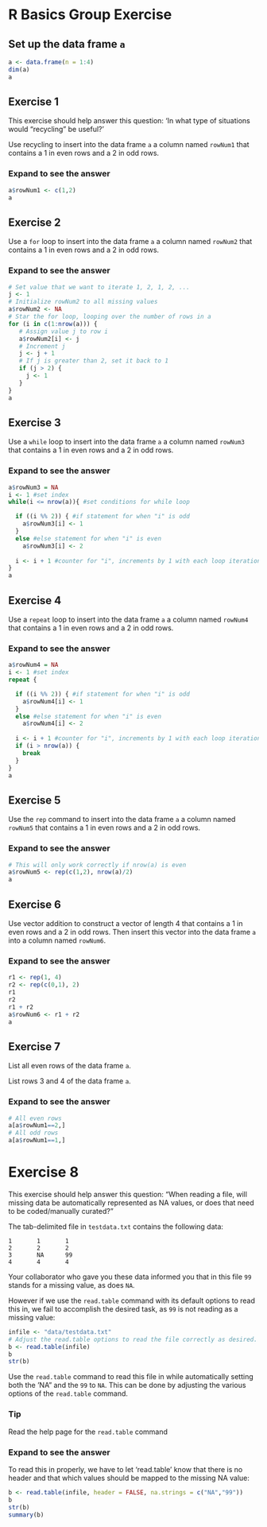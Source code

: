 # R Basics Group Exercise

## Set up the data frame `a`

```r
a <- data.frame(n = 1:4)
dim(a)
a
```

## Exercise 1

This exercise should help answer this question: 'In what type of situations would "recycling" be useful?'

Use recycling to insert into the data frame `a` a column named `rowNum1` that contains a 1 in even rows and a 2 in odd rows.

:::{.callout-tip collapse="true"}
### Expand to see the answer

```r
a$rowNum1 <- c(1,2)
a
```
:::

## Exercise 2

Use a `for` loop to insert into the data frame `a` a column named `rowNum2` that contains a 1 in even rows and a 2 in odd rows.

:::{.callout-tip collapse="true"}
### Expand to see the answer

```r
# Set value that we want to iterate 1, 2, 1, 2, ...
j <- 1
# Initialize rowNum2 to all missing values
a$rowNum2 <- NA  
# Star the for loop, looping over the number of rows in a
for (i in c(1:nrow(a))) {
   # Assign value j to row i
   a$rowNum2[i] <- j
   # Increment j
   j <- j + 1
   # If j is greater than 2, set it back to 1
   if (j > 2) {
     j <- 1
   }
}
a
```
:::

## Exercise 3

Use a `while` loop to insert into the data frame `a` a column named `rowNum3` that contains a 1 in even rows and a 2 in odd rows.

:::{.callout-tip collapse="true"}
### Expand to see the answer

```r
a$rowNum3 = NA
i <- 1 #set index
while(i <= nrow(a)){ #set conditions for while loop

  if ((i %% 2)) { #if statement for when "i" is odd
    a$rowNum3[i] <- 1
  }
  else #else statement for when "i" is even
    a$rowNum3[i] <- 2
  
  i <- i + 1 #counter for "i", increments by 1 with each loop iteration
} 
a
```
:::

## Exercise 4

Use a `repeat` loop to insert into the data frame `a` a column named `rowNum4` that contains a 1 in even rows and a 2 in odd rows.

:::{.callout-tip collapse="true"}
### Expand to see the answer

```r
a$rowNum4 = NA
i <- 1 #set index
repeat { 

  if ((i %% 2)) { #if statement for when "i" is odd
    a$rowNum4[i] <- 1
  }
  else #else statement for when "i" is even
    a$rowNum4[i] <- 2
  
  i <- i + 1 #counter for "i", increments by 1 with each loop iteration
  if (i > nrow(a)) {
    break
  }
} 
a
```
:::

## Exercise 5

Use the `rep` command to insert into the data frame `a` a column named `rowNum5` that contains a 1 in even rows and a 2 in odd rows.

:::{.callout-tip collapse="true"}
### Expand to see the answer

```r
# This will only work correctly if nrow(a) is even
a$rowNum5 <- rep(c(1,2), nrow(a)/2)
a
```
:::

## Exercise 6

Use vector addition to construct a vector of length 4 that contains a 1 in even rows and a 2 in odd rows.  Then insert this vector into the data frame `a` into a column named `rowNum6`.

:::{.callout-tip collapse="true"}
### Expand to see the answer

```r
r1 <- rep(1, 4)
r2 <- rep(c(0,1), 2)
r1
r2
r1 + r2
a$rowNum6 <- r1 + r2
a
```
:::

## Exercise 7

List all even rows of the data frame `a`.

List rows 3 and 4 of the data frame `a`.

:::{.callout-tip collapse="true"}
### Expand to see the answer

```r
# All even rows
a[a$rowNum1==2,]
# All odd rows
a[a$rowNum1==1,]
```
:::


# Exercise 8

This exercise should help answer this question: "When reading a file, will missing data be automatically represented as NA values, or does that need to be coded/manually curated?"

The tab-delimited file in `testdata.txt` contains the following data:

```
1       1       1
2       2       2
3       NA      99
4       4       4
```

Your collaborator who gave you these data informed you that in this file `99` stands for a missing value, as does `NA`.

However if we use the `read.table` command with its default options to read this in, we fail to accomplish the desired task, as `99` is not reading as a missing value:

```r
infile <- "data/testdata.txt"
# Adjust the read.table options to read the file correctly as desired.
b <- read.table(infile)
b
str(b)
```

Use the `read.table` command to read this file in while automatically setting both the 'NA" and the `99` to `NA`.  This can be done by adjusting the various options of the `read.table` command.

:::{.callout-tip}
### Tip

Read the help page for the `read.table` command
:::

:::{.callout-tip collapse="true"}
### Expand to see the answer

To read this in properly, we have to let 'read.table' know
that there is no header and that which values should be mapped
to the missing NA value:

```r
b <- read.table(infile, header = FALSE, na.strings = c("NA","99"))
b
str(b)
summary(b)
```
:::
